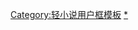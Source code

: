 {{Userbox
|id = 俺妹
|border-s =
|id-s = 
|id-c = #95D114
|id-fc = #FCCB19
|info = 這個用戶是'''[[我的妹妹哪有這麼可愛！|<span style="color:#FCCB19;">俺妹</span>]]迷'''。
|info-c = #FFF
|info-s = 10
|info-fc = #FCCB19
|border-c = #ffedf6
}}<includeonly>[[Category:喜歡俺妹的維基人|{{PAGENAME}}]]</includeonly>
<noinclude>[[Category:轻小说用户框模板]][[Category:喜歡俺妹的維基人|*]]</noinclude>